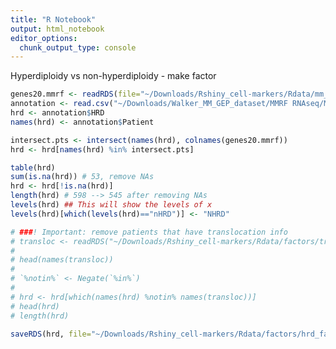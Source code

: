 ```yaml
---
title: "R Notebook"
output: html_notebook
editor_options: 
  chunk_output_type: console
---
```


Hyperdiploidy vs non-hyperdiploidy - make factor
```r
genes20.mmrf <- readRDS(file="~/Downloads/Rshiny_cell-markers/Rdata/mm_pts/genes24_mmrf.rds")
annotation <- read.csv("~/Downloads/Walker_MM_GEP_dataset/MMRF RNAseq/MMRF_annotation_ONLY.csv")
hrd <- annotation$HRD
names(hrd) <- annotation$Patient

intersect.pts <- intersect(names(hrd), colnames(genes20.mmrf))
hrd <- hrd[names(hrd) %in% intersect.pts]

table(hrd)
sum(is.na(hrd)) # 53, remove NAs
hrd <- hrd[!is.na(hrd)]
length(hrd) # 598 --> 545 after removing NAs
levels(hrd) ## This will show the levels of x
levels(hrd)[which(levels(hrd)=="nHRD")] <- "NHRD"

# ###! Important: remove patients that have translocation info
# transloc <- readRDS("~/Downloads/Rshiny_cell-markers/Rdata/factors/translocations_factors.rds")
# 
# head(names(transloc))
# 
# `%notin%` <- Negate(`%in%`)
# 
# hrd <- hrd[which(names(hrd) %notin% names(transloc))]
# head(hrd)
# length(hrd)

saveRDS(hrd, file="~/Downloads/Rshiny_cell-markers/Rdata/factors/hrd_factors_all.rds")
```
